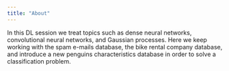 ```yaml
---
title: "About"
---
```


In this DL session we treat topics such as dense neural networks, convolutional neural networks, and Gaussian processes. Here we keep working with the spam e-mails database, the bike rental company database, and introduce a new penguins characteristics database in order to solve a classification problem.